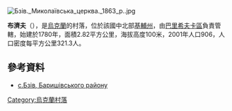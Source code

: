 [[Image:Бзів._Миколаївська_церква._1863_р..jpg|right]]
{{coord|50|18|54|N|31|12|47|E|scale:30000|display=title}}

'''布濟夫'''（{{lang-uk|Бзів}}），是[[烏克蘭|烏克蘭]]的村落，位於該國中北部[[基輔州|基輔州]]，由[[巴里希夫卡區|巴里希夫卡區]]負責管轄，始建於1780年，面積2.82平方公里，海拔高度100米，2001年人口906，人口密度每平方公里321.3人。

==參考資料==
* [https://web.archive.org/web/20120308182653/http://baryshivka.kiev.ua/ с.Бзів, Баришівського району]  {{ref-uk}}

{{Ukraine-geo-stub}}
[[Category:烏克蘭村落|Category:烏克蘭村落]]